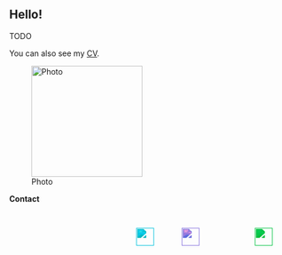 ::: {.row}
::: {.col-md-8}

# Hello!

::: {.justify}
TODO

You can also see my [CV](RESUME.html).
:::

:::

::: {.col-md-4 .text-center}

![Photo](image.png){.img-fluid .rounded-circle width="200px"}

**Contact**  

<style>
	.contact-row {
	  display: flex;
	  justify-content: center;
	  gap: 30px;
	  flex-wrap: wrap;
	  margin-top: 20px;
	}

	.contact-item {
	  display: flex;
	  flex-direction: column;
	  align-items: center;
	  text-decoration: none;
	  color: inherit;
	  position: relative;
	}

	.contact-item span {
	  opacity: 0;
	  transform: translateY(5px);
	  transition: opacity 0.3s ease, transform 0.3s ease;
	  font-size: 0.85rem;
	  margin-top: 5px;
	}

	.contact-item:hover span {
	  opacity: 1;
	  transform: translateY(0);
	}

	.contact-item i, .contact-item img {
	  font-size: 2rem;
	  width: 2rem;
	}
</style>

<div class="contact-row">
  <!-- Email -->
  <a href="mailto:edelpozo@inf.uc3m.es" target="_blank" title="Email">
    <i class="bi bi-envelope-fill" style="font-size:2rem; margin:10px;"></i>
  </a>

  <!-- Teléfono -->
  <a href="tel:+34916246260" target="_blank" title="Phone">
    <i class="bi bi-telephone-fill" style="font-size:2rem; margin:10px;"></i>
  </a>

  <!-- Dirección -->
  <a href="Leganes, Spain" target="_blank" title="Address">
    <i class="bi bi-geo-alt-fill" style="font-size:2rem; margin:10px;"></i>
  </a>

  <!-- LinkedIn -->
  <a href="https://www.linkedin.com/in/edelpozop/" target="_blank" title="LinkedIn">
    <i class="bi bi-linkedin" style="font-size:2rem; margin:10px;"></i>
  </a>

  <!-- ResearchGate -->
  <a href="https://www.researchgate.net/profile/Elias-Del-Pozo-Punal" target="_blank" title="ResearchGate">
    <img src="https://cdn.jsdelivr.net/gh/simple-icons/simple-icons/icons/researchgate.svg"
         style="width:2rem; margin:10px; filter: invert(23%) sepia(94%) saturate(1857%) hue-rotate(140deg) brightness(92%) contrast(97%);" />
  </a>

  <!-- Google Scholar -->
  <a href="https://scholar.google.es/citations?user=ea_asCUAAAAJ" target="_blank" title="Google Scholar">
    <img src="https://cdn.jsdelivr.net/gh/simple-icons/simple-icons/icons/googlescholar.svg"
         style="width:2rem; margin:10px; filter: invert(17%) sepia(100%) saturate(3437%) hue-rotate(216deg) brightness(90%) contrast(93%);" />
  </a>

  <!-- GitHub -->
  <a href="https://github.com/edelpozop" target="_blank" title="GitHub">
    <i class="bi bi-github" style="font-size:2rem; margin:10px;"></i>
  </a>

  <!-- ORCID -->
  <a href="https://orcid.org/0000-0001-8679-6975" target="_blank" title="ORCID">
    <img src="https://cdn.jsdelivr.net/gh/simple-icons/simple-icons/icons/orcid.svg"
         style="width:2rem; margin:10px; filter: invert(41%) sepia(91%) saturate(1063%) hue-rotate(92deg) brightness(91%) contrast(95%);" />
  </a>

</div>

:::
:::







